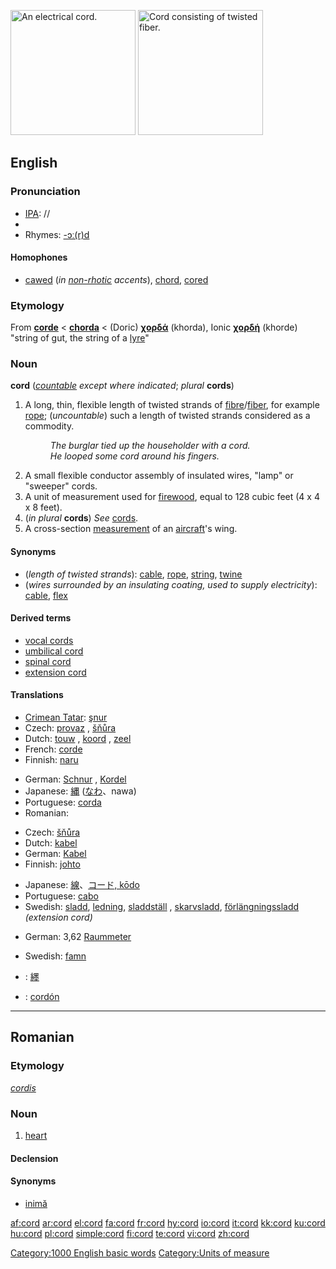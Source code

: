 {{wikipedia|dab=cord}}
[[Image:Verlengsnoer (Extension cord).jpg|thumb|200px|right|An electrical cord.]]
[[Image:Rope.jpg|thumb|200px|right|Cord consisting of twisted fiber.]]
==English==

===Pronunciation===
*[[IPA]]: /{{IPAchar|kɔː(r)d}}/
*{{audio|en-us-cord.ogg|Audio (US)}}
*Rhymes: [[Rhymes:English:-ɔː(r)d|-ɔː(r)d]]

====Homophones====
*[[caw]]ed (''in [[non-rhotic]] accents''), [[chord]], [[core]]d

===Etymology===
From {{OF.}} '''[[corde]]''' < {{L.}} '''[[chorda]]''' < {{AGr.}} (Doric) '''[[χορδά]]''' (khorda), Ionic '''[[χορδή]]''' (khorde) "string of gut, the string of a [[lyre]]"

===Noun===
'''cord''' (''[[countable]] except where indicated''; ''plural'' '''cords''')

# A long, thin, flexible length of twisted strands of [[fibre]]/[[fiber]], for example [[rope]]; (''uncountable'') such a length of twisted strands considered as a commodity.
#:''The burglar tied up the householder with a cord.''
#:''He looped some cord around his fingers.''
# A small flexible conductor assembly of insulated wires, "lamp" or "sweeper" cords.
# A unit of measurement used for [[firewood]], equal to 128 cubic feet (4 x 4 x 8 feet).
# (''in plural'' '''cords''') ''See'' [[cords]].
# A cross-section [[measurement]] of an [[aircraft]]'s wing.
<!--Move this to separate pages for "full cord" and "bush cord"  A full cord, or colloquially "bush cord"--> <!-- at least in Canada --> <!-- of stacked wood is 8 by 4 by 4 feet (39 m&sup3;).-->

====Synonyms====
*(''length of twisted strands''): [[cable]], [[rope]], [[string]], [[twine]]
*(''wires surrounded by an insulating coating, used to supply electricity''): [[cable]], [[flex]]

====Derived terms====
* [[vocal cords]]
* [[umbilical cord]]
* [[spinal cord]]
* [[extension cord]]

====Translations====
{{trans-top|length of twisted strands}}
*[[Crimean Tatar]]: [[şnur]]
*Czech: [[provaz]] {{m}}, [[šňůra]] {{f}}
*Dutch: [[touw]] {{n}}, [[koord]] {{f}}, [[zeel]] {{n}}
*French: [[corde]] {{f}}
*Finnish: [[naru]]
{{trans-mid}}
*German: [[Schnur]] {{f}}, [[Kordel]] {{f}} {{italbrac|fine rope for dresses or as barrier in museum}}
*Japanese: [[縄]] ([[なわ]]、nawa)
*Portuguese: [[corda]] {{f}}
*Romanian: {{t+|ro|cordon}}
{{trans-bottom}}

{{trans-top|wires surrounded by a coating, used to supply electricity}}
* Czech: [[šňůra]] {{f}}
*Dutch: [[kabel]] {{n}}
*German: [[Kabel]] {{n}}
*Finnish: [[johto]]
{{trans-mid}}
*Japanese: [[線]]、[[コード, kōdo]]
*Portuguese: [[cabo]] {{m}}
*Swedish: [[sladd]], [[ledning]], [[sladdställ]]<!-- (any type of [[connector]] at both ends mandatory)-->, [[skarvsladd]], [[förlängningssladd]] ''(extension cord)''
{{trans-bottom}}

{{trans-top|unit of measurement for firewood'}}
*German: 3,62 [[Raummeter]] {{m}}
{{trans-mid}}
*Swedish: [[famn]]<!-- (width one swedish fathom, various heights and depths making, [[norrlandsfamn]], [[skogsfamn]] and other ''famn'' versions, now all obsolete. Today firewood is traded by [[kubikmeter]] (''cubic meter'') -->
{{trans-bottom}}

{{checktrans-top}}
*{{ttbc|CJKV Characters}}: [[纆]]
*{{ttbc|Spanish}}: [[cordón]]
{{trans-bottom}}

[[Category:1000 English basic words]]
[[Category:Units of measure]]

----

==Romanian==

===Etymology===
{{L.|ro}} ''[[cordis]]''

===Noun===
{{ro-noun|gend=m|pl=corduri}}

# {{anatomy|lang=ro}} [[heart]]

====Declension====
{{ro-noun-n|pl=corduri|def=cordul}}

====Synonyms====
*[[inimă]]

[[af:cord]]
[[ar:cord]]
[[el:cord]]
[[fa:cord]]
[[fr:cord]]
[[hy:cord]]
[[io:cord]]
[[it:cord]]
[[kk:cord]]
[[ku:cord]]
[[hu:cord]]
[[pl:cord]]
[[simple:cord]]
[[fi:cord]]
[[te:cord]]
[[vi:cord]]
[[zh:cord]]
